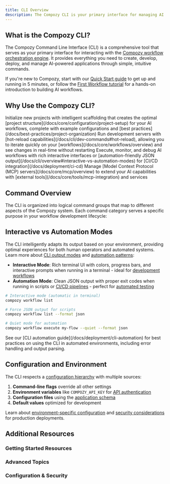 ```yaml
---
title: CLI Overview
description: The Compozy CLI is your primary interface for managing AI workflow orchestration, providing intuitive commands for project management, workflow execution, and system control
---
```


## What is the Compozy CLI?

The Compozy Command Line Interface (CLI) is a comprehensive tool that serves as your primary interface for interacting with the [Compozy workflow orchestration engine](/docs/core/architecture/overview). It provides everything you need to create, develop, deploy, and manage AI-powered applications through simple, intuitive commands.

If you're new to Compozy, start with our [Quick Start guide](/docs/core/getting-started/quick-start) to get up and running in 5 minutes, or follow the [First Workflow tutorial](/docs/core/getting-started/first-workflow) for a hands-on introduction to building AI workflows.

## Why Use the Compozy CLI?

<List>
  <ListItem title="Rapid Project Setup">
    Initialize new projects with intelligent scaffolding that creates the optimal [project structure](/docs/core/configuration/project-setup) for your AI workflows, complete with example configurations and [best practices](/docs/best-practices/project-organization)
  </ListItem>
  <ListItem title="Seamless Development">
    Run development servers with [hot-reload capabilities](/docs/cli/dev-commands#hot-reload), allowing you to iterate quickly on your [workflows](/docs/core/workflows/overview) and see changes in real-time without restarting
  </ListItem>
  <ListItem title="Workflow Management">
    Execute, monitor, and debug AI workflows with rich interactive interfaces or [automation-friendly JSON output](/docs/cli/overview#interactive-vs-automation-modes) for [CI/CD integration](/docs/deployment/ci-cd)
  </ListItem>
  <ListItem title="Tool Integration">
    Manage [Model Context Protocol (MCP) servers](/docs/core/mcp/overview) to extend your AI capabilities with [external tools](/docs/core/tools/mcp-integration) and services
  </ListItem>
</List>

## Command Overview

The CLI is organized into logical command groups that map to different aspects of the Compozy system. Each command category serves a specific purpose in your workflow development lifecycle:

<ReferenceCardList>
  <ReferenceCard
    title="Project Commands"
    description="Learn how to initialize projects, manage configurations, and set up your development environment with best practices"
    href="/docs/cli/project-commands"
    icon="FolderPlus"
  />
  <ReferenceCard
    title="Development Commands"
    description="Master the development server, hot-reload features, and debugging capabilities for rapid workflow iteration"
    href="/docs/cli/dev-commands"
    icon="Code"
  />
  <ReferenceCard
    title="Workflow Commands"
    description="Execute and manage AI workflows, from simple tasks to complex orchestrations with monitoring and debugging"
    href="/docs/cli/workflow-commands"
    icon="Workflow"
  />
  <ReferenceCard
    title="Authentication Commands"
    description="Secure your Compozy instance with API keys, user management, and access control configuration"
    href="/docs/cli/auth-commands"
    icon="Key"
  />
  <ReferenceCard
    title="Configuration Commands"
    description="Validate, inspect, and troubleshoot your Compozy configuration files with diagnostic tools"
    href="/docs/cli/config-commands"
    icon="Settings"
  />
  <ReferenceCard
    title="MCP Commands"
    description="Integrate external tools and services through Model Context Protocol servers for extended AI capabilities"
    href="/docs/cli/mcp-commands"
    icon="Network"
  />
</ReferenceCardList>

## Interactive vs Automation Modes

The CLI intelligently adapts its output based on your environment, providing optimal experiences for both human operators and automated systems. Learn more about [CLI output modes](/docs/cli/overview#interactive-vs-automation-modes) and [automation patterns](/docs/deployment/automation):

- **Interactive Mode**: Rich terminal UI with colors, progress bars, and interactive prompts when running in a terminal - ideal for [development workflows](/docs/cli/dev-commands)
- **Automation Mode**: Clean JSON output with proper exit codes when running in scripts or [CI/CD pipelines](/docs/deployment/ci-cd) - perfect for [automated testing](/docs/testing/automation)

```bash
# Interactive mode (automatic in terminal)
compozy workflow list

# Force JSON output for scripts
compozy workflow list --format json

# Quiet mode for automation
compozy workflow execute my-flow --quiet --format json
```

<Callout type="tip">
See our [CLI automation guide](/docs/deployment/cli-automation) for best practices on using the CLI in automated environments, including error handling and output parsing.
</Callout>

## Configuration and Environment

The CLI respects a [configuration hierarchy](/docs/core/configuration/global#configuration-precedence) with multiple sources:

1. **Command-line flags** override all other settings
2. **Environment variables** like `COMPOZY_API_KEY` for [API authentication](/docs/security/api-keys)
3. **Configuration files** using the [application schema](/docs/schema/application)
4. **Default values** optimized for development

Learn about [environment-specific configuration](/docs/deployment/environments) and [security considerations](/docs/security/configuration) for production deployments.

## Additional Resources

### Getting Started Resources
<ReferenceCardList>
  <ReferenceCard
    title="Installation Guide"
    description="System requirements, installation methods, and initial setup for all platforms"
    href="/docs/core/getting-started/installation"
    icon="Download"
  />
  <ReferenceCard
    title="Quick Start Tutorial"
    description="Build your first AI workflow in 5 minutes with our hands-on tutorial"
    href="/docs/core/getting-started/quick-start"
    icon="Rocket"
  />
  <ReferenceCard
    title="First Workflow Tutorial"
    description="Comprehensive walkthrough building a complete AI-powered code analyzer"
    href="/docs/core/getting-started/first-workflow"
    icon="GraduationCap"
  />
</ReferenceCardList>

### Advanced Topics
<ReferenceCardList>
  <ReferenceCard
    title="CLI Architecture"
    description="Deep dive into CLI internals, command structure, and extension patterns"
    href="/docs/cli/overview#cli-architecture"
    icon="Terminal"
  />
  <ReferenceCard
    title="Automation Patterns"
    description="Best practices for CI/CD integration, scripting, and automated workflows"
    href="/docs/deployment/cli-automation"
    icon="Bot"
  />
  <ReferenceCard
    title="Troubleshooting CLI"
    description="Common issues, debugging techniques, and solutions for CLI problems"
    href="/docs/troubleshooting/cli"
    icon="Wrench"
  />
</ReferenceCardList>

### Configuration & Security
<ReferenceCardList>
  <ReferenceCard
    title="Global Configuration"
    description="System-wide settings, configuration precedence, and environment setup"
    href="/docs/core/configuration/global"
    icon="Sliders"
  />
  <ReferenceCard
    title="Security Best Practices"
    description="Authentication, API keys, permissions, and secure configuration patterns"
    href="/docs/security/best-practices"
    icon="Shield"
  />
  <ReferenceCard
    title="Environment Variables"
    description="Complete reference of all environment variables and their usage"
    href="/docs/reference/environment-variables"
    icon="FileKey"
  />
</ReferenceCardList>
